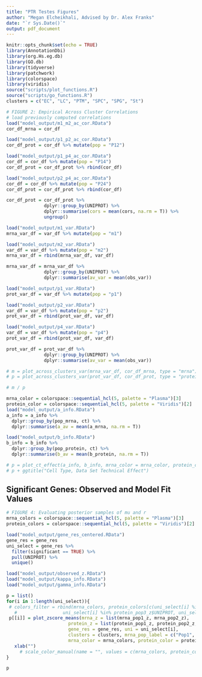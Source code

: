 ```yaml
---
title: "PTR Testes Figures"
author: "Megan Elcheikhali, Advised by Dr. Alex Franks"
date: "`r Sys.Date()`"
output: pdf_document
---
```


```r
knitr::opts_chunk$set(echo = TRUE)
library(AnnotationDbi)
library(org.Hs.eg.db)
library(GO.db)
library(tidyverse)
library(patchwork)
library(colorspace)
library(viridis)
source("scripts/plot_functions.R")
source("scripts/go_functions.R")
clusters = c("EC", "LC", "PTM", "SPC", "SPG", "St")
```

```r
# FIGURE 2: Empirical Across Cluster Correlations
# load previously computed correlations
load("model_output/m1_m2_ac_cor.RData")
cor_df_mrna = cor_df

load("model_output/p1_p2_ac_cor.RData")
cor_df_prot = cor_df %>% mutate(pop = "P12")

load("model_output/p1_p4_ac_cor.RData")
cor_df = cor_df %>% mutate(pop = "P14")
cor_df_prot = cor_df_prot %>% rbind(cor_df)

load("model_output/p2_p4_ac_cor.RData")
cor_df = cor_df %>% mutate(pop = "P24")
cor_df_prot = cor_df_prot %>% rbind(cor_df)

cor_df_prot = cor_df_prot %>%
              dplyr::group_by(UNIPROT) %>%
              dplyr::summarise(cors = mean(cors, na.rm = T)) %>%
              ungroup()

load("model_output/m1_var.RData")
mrna_var_df = var_df %>% mutate(pop = "m1")

load("model_output/m2_var.RData")
var_df = var_df %>% mutate(pop = "m2")
mrna_var_df = rbind(mrna_var_df, var_df)

mrna_var_df = mrna_var_df %>%
              dplyr::group_by(UNIPROT) %>%
              dplyr::summarise(av_var = mean(obs_var))

load("model_output/p1_var.RData")
prot_var_df = var_df %>% mutate(pop = "p1")

load("model_output/p2_var.RData")
var_df = var_df %>% mutate(pop = "p2")
prot_var_df = rbind(prot_var_df, var_df)

load("model_output/p4_var.RData")
var_df = var_df %>% mutate(pop = "p4")
prot_var_df = rbind(prot_var_df, var_df)

prot_var_df = prot_var_df %>%
              dplyr::group_by(UNIPROT) %>%
              dplyr::summarise(av_var = mean(obs_var))

# m = plot_across_clusters_var(mrna_var_df, cor_df_mrna, type = "mrna")
# p = plot_across_clusters_var(prot_var_df, cor_df_prot, type = "protein")

# m / p
```

```r
mrna_color = colorspace::sequential_hcl(5, palette = "Plasma")[3]
protein_color = colorspace::sequential_hcl(5, palette = "Viridis")[2]
load("model_output/a_info.RData")
a_info = a_info %>%
  dplyr::group_by(pop_mrna, ct) %>%
  dplyr::summarise(a_av = mean(a_mrna, na.rm = T))

load("model_output/b_info.RData")
b_info = b_info %>%
  dplyr::group_by(pop_protein, ct) %>%
  dplyr::summarise(b_av = mean(b_protein, na.rm = T))

# p = plot_ct_effect(a_info, b_info, mrna_color = mrna_color, protein_color = protein_color)
# p + ggtitle("Cell Type, Data Set Technical Effect")
```

## Significant Genes: Observed and Model Fit Values

```r
# FIGURE 4: Evaluating posterior samples of mu and r
mrna_colors = colorspace::sequential_hcl(5, palette = "Plasma")[3]
protein_colors = colorspace::sequential_hcl(5, palette = "Viridis")[2]

load("model_output/gene_res_centered.RData")
gene_res = gene_res 
uni_select = gene_res %>% 
  filter(significant == TRUE) %>%
  pull(UNIPROT) %>% 
  unique() 

load("model_output/observed_z.RData")
load("model_output/kappa_info.RData")
load("model_output/gamma_info.RData")

p = list()
for(i in 1:length(uni_select)){
 # colors_filter = rbind(mrna_colors, protein_colors[c(uni_select[i] %in% protein_pop1_z$UNIPROT, uni_select[i] %in% protein_pop2_z$UNIPROT, 
   #                 uni_select[i] %in% protein_pop3_z$UNIPROT, uni_select[i] %in% protein_pop4_z$UNIPROT),])
 p[[i]] = plot_zscore_means(mrna_z = list(mrna_pop1_z, mrna_pop2_z), 
                       protein_z = list(protein_pop1_z, protein_pop2_z, protein_pop4_z), 
                       gene_res = gene_res, uni = uni_select[i], 
                       clusters = clusters, mrna_pop_label = c("Pop1", "Pop2"), protein_pop_label = c("Pop1", "Pop2", "Pop4"),
                       mrna_color = mrna_colors, protein_color = protein_colors) +
   xlab("")
     # scale_color_manual(name = "", values = c(mrna_colors, protein_colors)) 
}

p
```
